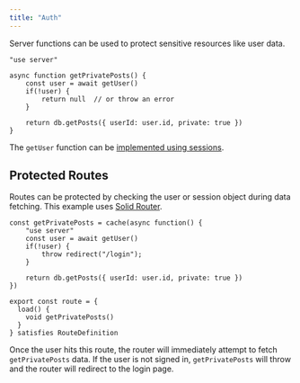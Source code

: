 ```yaml
---
title: "Auth"
---
```


Server functions can be used to protect sensitive resources like user data.

```tsx
"use server"

async function getPrivatePosts() {
	const user = await getUser()
	if(!user) {
		return null  // or throw an error
	}
	
	return db.getPosts({ userId: user.id, private: true })
}
```

The `getUser` function can be [implemented using sessions](/solid-start/advanced/session).

## Protected Routes

Routes can be protected by checking the user or session object during data fetching. 
This example uses [Solid Router](/solid-router).

```tsx
const getPrivatePosts = cache(async function() {
	"use server"
	const user = await getUser()
	if(!user) {
		throw redirect("/login"); 
	}
	
	return db.getPosts({ userId: user.id, private: true })
})

export const route = {
  load() {
    void getPrivatePosts()
  }
} satisfies RouteDefinition
```

Once the user hits this route, the router will immediately attempt to fetch `getPrivatePosts` data. 
If the user is not signed in, `getPrivatePosts` will throw and the router will redirect to the login page.
